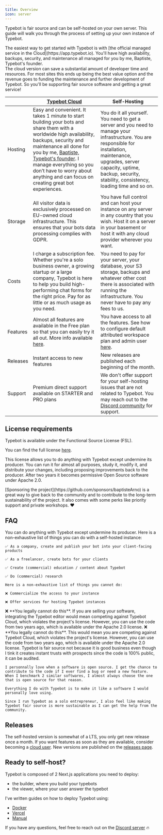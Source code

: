 ```yaml
---
title: Overview
icon: server
---
```


Typebot is fair source and can be self-hosted on your own server. This guide will walk you through the process of setting up your own instance of Typebot.

<Note>
  The easiest way to get started with Typebot is with [the official managed
  service in the Cloud](https://app.typebot.io). You'll have high availability,
  backups, security, and maintenance all managed for you by me, Baptiste,
  Typebot's founder.
  <br />
  The cloud version can save a substantial amount of developer time and
  resources. For most sites this ends up being the best value option and the
  revenue goes to funding the maintenance and further development of Typebot. So
  you'll be supporting fair source software and getting a great service!
</Note>

|         | [Typebot Cloud](https://app.typebot.io)                                                                                                                                                                                                                                                                                                                         | Self-Hosting                                                                                                                                                                                                                                         |
| ------- | --------------------------------------------------------------------------------------------------------------------------------------------------------------------------------------------------------------------------------------------------------------------------------------------------------------------------------------------------------------- | ---------------------------------------------------------------------------------------------------------------------------------------------------------------------------------------------------------------------------------------------------- |
| Hosting | Easy and convenient. It takes 1 minute to start building your bots and share them with a worldwide high availability, backups, security and maintenance all done for you by me, [Baptiste, Typebot's founder](https://twitter.com/baptisteArno). I manage everything so you don’t have to worry about anything and can focus on creating great bot experiences. | You do it all yourself. You need to get a server and you need to manage your infrastructure. You are responsible for installation, maintenance, upgrades, server capacity, uptime, backup, security, stability, consistency, loading time and so on. |
| Storage | All visitor data is exclusively processed on EU-owned cloud infrastructure. This ensures that your bots data processing complies with GDPR.                                                                                                                                                                                                                     | You have full control and can host your instance on any server in any country that you wish. Host it on a server in your basement or host it with any cloud provider wherever you want.                                                              |
| Costs   | I charge a subscription fee. Whether you're a solo business owner, a growing startup or a large company, Typebot is here to help you build high-performing chat forms for the right price. Pay for as little or as much usage as you need.                                                                                                                      | You need to pay for your server, your database, your S3 storage, backups and whatever other cost there is associated with running the infrastructure. You never have to pay any fees to us.                                                          |
| Features | Almost all features are available in the Free plan so that you can easily try it all out. More info available [here](https://typebot.io/pricing). | You have access to all the features. See how to configure default attributed workspace plan and admin user [here](./configuration). |
| Releases | Instant access to new features | New releases are published each beginning of the month. |
| Support | Premium direct support available on STARTER and PRO plans | We don't offer support for your self-hosting issues that are not related to Typebot. You may reach out to the [Discord community](https://typebot.io/discord) for support. |

## License requirements

Typebot is available under the Functional Source License (FSL).

You can find the full license [here](https://raw.githubusercontent.com/baptisteArno/typebot.io/main/LICENSE).

This license allows you to do anything with Typebot except undermine its producer. You can run it for almost all purposes, study it, modify it, and distribute your changes, including proposing improvements back to the producer. After two years it becomes permissive Open Source software under Apache 2.0.

<Note>
  [Sponsoring the
  project](https://github.com/sponsors/baptisteArno) is a great way to give back
  to the community and to contribute to the long-term sustainability of the
  project. It also comes with some perks like priority support and private
  workshops. ❤️
</Note>

## FAQ

<AccordionGroup>
  <Accordion title="What does the license allow me to do?">
    You can do anything with Typebot except undermine its producer. Here is a non-exhaustive list of things you can do with a self-hosted instance:

    ✅ As a company, create and publish your bot into your client-facing products

    ✅ As a freelancer, create bots for your clients

    ✅ Create (commercial) education / content about Typebot

    ✅ Do (commercial) research

    Here is a non-exhaustive list of things you cannot do:

    ❌ Commercialize the access to your instance

    ❌ Offer services for hosting Typebot instances

  </Accordion>

  <Accordion title="Can I integrate the Typebot editor in my existing software?">
    ❌ **You legally cannot do this**. If you are selling your software, integrating the Typebot editor would mean competing against Typebot Cloud, which violates the project's license. However, you can use the code from two years ago, which is available under the Apache 2.0 license.
  </Accordion>

  <Accordion title="Can I commericalize my own Typebot instance?">
    ❌ **You legally cannot do this**. This would mean you are competing against Typebot Cloud, which violates the project's license. However, you can use the code from two years ago, which is available under the Apache 2.0 license.
  </Accordion>
  <Accordion title="How can you be sustainable if you’re giving your software for free?">
    Typebot is fair source not because it is good business even though I tink it creates instant trusts with prospects since the code is 100% public, it can be audited.

    I personnally love when a software is open source. I get the chance to contribute to the code if I ever find a bug or need a new feature. When I benchmark 2 similar softwares, I almost always choose the one that is open source for that reason.

    Everything I do with Typebot is to make it like a software I would personally love using.

    Since I run Typebot as a solo entrepreneur, I also feel like making Typebot fair source is more sustainable as I can get the help from the community.
  </Accordion>
</AccordionGroup>

## Releases

The self-hosted version is somewhat of a LTS, you only get new release once a month. If you want features as soon as they are available, consider becoming a [cloud user](https://app.typebot.io). New versions are published on the [releases page](https://github.com/baptisteArno/typebot.io/releases).

## Ready to self-host?

Typebot is composed of 2 Next.js applications you need to deploy:

- the builder, where you build your typebots
- the viewer, where your user answer the typebot

I've written guides on how to deploy Typebot using:

- [Docker](./deploy/docker)
- [Vercel](./deploy/vercel)
- [Manual](./deploy/manual)

If you have any questions, feel free to reach out on the [Discord server](https://typebot.io/discord) 🔥
